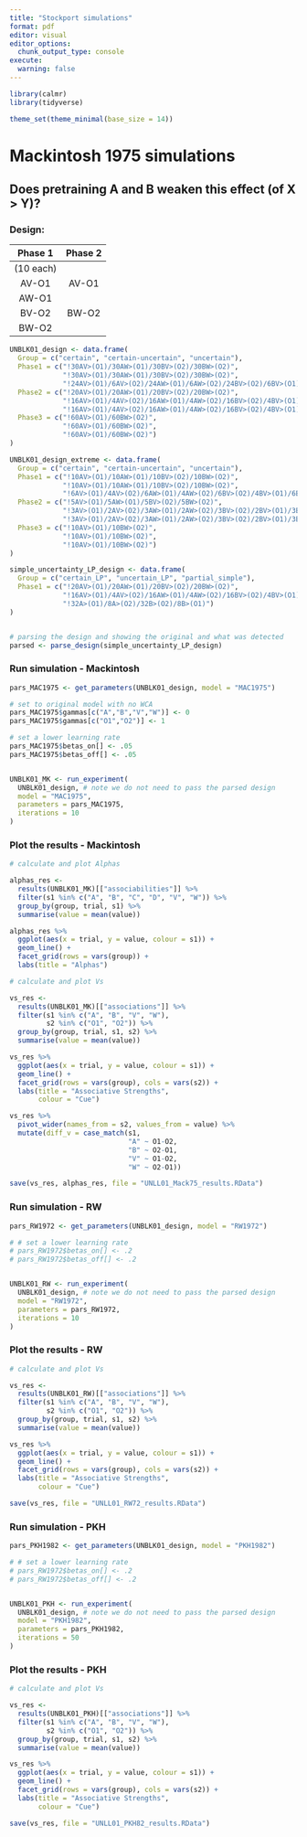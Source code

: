 ```yaml
---
title: "Stockport simulations"
format: pdf
editor: visual
editor_options: 
  chunk_output_type: console
execute: 
  warning: false
---
```


```r
library(calmr)
library(tidyverse)

theme_set(theme_minimal(base_size = 14))
```

# Mackintosh 1975 simulations

## Does pretraining A and B weaken this effect (of X \> Y)?

### Design:

|  Phase 1  | Phase 2 |
|:---------:|:-------:|
| (10 each) |         |
|   AV-O1   |  AV-O1  |
|   AW-O1   |         |
|   BV-O2   |  BW-O2  |
|   BW-O2   |         |

```r
UNBLK01_design <- data.frame(
  Group = c("certain", "certain-uncertain", "uncertain"),
  Phase1 = c("!30AV>(O1)/30AW>(O1)/30BV>(O2)/30BW>(O2)", 
             "!30AV>(O1)/30AW>(O1)/30BV>(O2)/30BW>(O2)",
             "!24AV>(O1)/6AV>(O2)/24AW>(O1)/6AW>(O2)/24BV>(O2)/6BV>(O1)/24BW>(O2)/6BW>(O1)"),
  Phase2 = c("!20AV>(O1)/20AW>(O1)/20BV>(O2)/20BW>(O2)", 
             "!16AV>(O1)/4AV>(O2)/16AW>(O1)/4AW>(O2)/16BV>(O2)/4BV>(O1)/16BW>(O2)/4BW>(O1)",
             "!16AV>(O1)/4AV>(O2)/16AW>(O1)/4AW>(O2)/16BV>(O2)/4BV>(O1)/16BW>(O2)/4BW>(O1)"),
  Phase3 = c("!60AV>(O1)/60BW>(O2)",
             "!60AV>(O1)/60BW>(O2)",
             "!60AV>(O1)/60BW>(O2)")
)

UNBLK01_design_extreme <- data.frame(
  Group = c("certain", "certain-uncertain", "uncertain"),
  Phase1 = c("!10AV>(O1)/10AW>(O1)/10BV>(O2)/10BW>(O2)", 
             "!10AV>(O1)/10AW>(O1)/10BV>(O2)/10BW>(O2)",
             "!6AV>(O1)/4AV>(O2)/6AW>(O1)/4AW>(O2)/6BV>(O2)/4BV>(O1)/6BW>(O2)/4BW>(O1)"),
  Phase2 = c("!5AV>(O1)/5AW>(O1)/5BV>(O2)/5BW>(O2)", 
             "!3AV>(O1)/2AV>(O2)/3AW>(O1)/2AW>(O2)/3BV>(O2)/2BV>(O1)/3BW>(O2)/2BW>(O1)",
             "!3AV>(O1)/2AV>(O2)/3AW>(O1)/2AW>(O2)/3BV>(O2)/2BV>(O1)/3BW>(O2)/2BW>(O1)"),
  Phase3 = c("!10AV>(O1)/10BW>(O2)",
             "!10AV>(O1)/10BW>(O2)",
             "!10AV>(O1)/10BW>(O2)")
)

simple_uncertainty_LP_design <- data.frame(
  Group = c("certain_LP", "uncertain_LP", "partial_simple"),
  Phase1 = c("!20AV>(O1)/20AW>(O1)/20BV>(O2)/20BW>(O2)", 
             "!16AV>(O1)/4AV>(O2)/16AW>(O1)/4AW>(O2)/16BV>(O2)/4BV>(O1)/16BW>(O2)/4BW>(O1)",
             "!32A>(O1)/8A>(O2)/32B>(O2)/8B>(O1)")
)


# parsing the design and showing the original and what was detected
parsed <- parse_design(simple_uncertainty_LP_design)

```

### Run simulation - Mackintosh

```r

pars_MAC1975 <- get_parameters(UNBLK01_design, model = "MAC1975")

# set to original model with no WCA
pars_MAC1975$gammas[c("A","B","V","W")] <- 0
pars_MAC1975$gammas[c("O1","O2")] <- 1

# set a lower learning rate
pars_MAC1975$betas_on[] <- .05
pars_MAC1975$betas_off[] <- .05


UNBLK01_MK <- run_experiment(
  UNBLK01_design, # note we do not need to pass the parsed design
  model = "MAC1975",
  parameters = pars_MAC1975,
  iterations = 10
)
```

### Plot the results - Mackintosh

```r

# calculate and plot Alphas

alphas_res <-
  results(UNBLK01_MK)[["associabilities"]] %>%
  filter(s1 %in% c("A", "B", "C", "D", "V", "W")) %>% 
  group_by(group, trial, s1) %>%
  summarise(value = mean(value))

alphas_res %>%
  ggplot(aes(x = trial, y = value, colour = s1)) +
  geom_line() +
  facet_grid(rows = vars(group)) +
  labs(title = "Alphas")

# calculate and plot Vs

vs_res <-
  results(UNBLK01_MK)[["associations"]] %>%
  filter(s1 %in% c("A", "B", "V", "W"),
         s2 %in% c("O1", "O2")) %>%
  group_by(group, trial, s1, s2) %>%
  summarise(value = mean(value))

vs_res %>%
  ggplot(aes(x = trial, y = value, colour = s1)) +
  geom_line() +
  facet_grid(rows = vars(group), cols = vars(s2)) +
  labs(title = "Associative Strengths",
       colour = "Cue")

vs_res %>% 
  pivot_wider(names_from = s2, values_from = value) %>% 
  mutate(diff_v = case_match(s1,
                             "A" ~ O1-O2,
                             "B" ~ O2-O1,
                             "V" ~ O1-O2,
                             "W" ~ O2-O1))

save(vs_res, alphas_res, file = "UNLL01_Mack75_results.RData")

```


### Run simulation - RW

```r

pars_RW1972 <- get_parameters(UNBLK01_design, model = "RW1972")

# # set a lower learning rate
# pars_RW1972$betas_on[] <- .2
# pars_RW1972$betas_off[] <- .2


UNBLK01_RW <- run_experiment(
  UNBLK01_design, # note we do not need to pass the parsed design
  model = "RW1972",
  parameters = pars_RW1972,
  iterations = 10
)
```

### Plot the results - RW

```r
# calculate and plot Vs

vs_res <-
  results(UNBLK01_RW)[["associations"]] %>%
  filter(s1 %in% c("A", "B", "V", "W"),
         s2 %in% c("O1", "O2")) %>%
  group_by(group, trial, s1, s2) %>%
  summarise(value = mean(value))

vs_res %>%
  ggplot(aes(x = trial, y = value, colour = s1)) +
  geom_line() +
  facet_grid(rows = vars(group), cols = vars(s2)) +
  labs(title = "Associative Strengths",
       colour = "Cue")

save(vs_res, file = "UNLL01_RW72_results.RData")

```


### Run simulation - PKH 
```r

pars_PKH1982 <- get_parameters(UNBLK01_design, model = "PKH1982")

# # set a lower learning rate
# pars_RW1972$betas_on[] <- .2
# pars_RW1972$betas_off[] <- .2


UNBLK01_PKH <- run_experiment(
  UNBLK01_design, # note we do not need to pass the parsed design
  model = "PKH1982",
  parameters = pars_PKH1982,
  iterations = 50
)


```

### Plot the results - PKH

```r
# calculate and plot Vs

vs_res <-
  results(UNBLK01_PKH)[["associations"]] %>%
  filter(s1 %in% c("A", "B", "V", "W"),
         s2 %in% c("O1", "O2")) %>%
  group_by(group, trial, s1, s2) %>%
  summarise(value = mean(value))

vs_res %>%
  ggplot(aes(x = trial, y = value, colour = s1)) +
  geom_line() +
  facet_grid(rows = vars(group), cols = vars(s2)) +
  labs(title = "Associative Strengths",
       colour = "Cue")

save(vs_res, file = "UNLL01_PKH82_results.RData")

```

